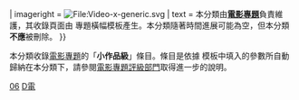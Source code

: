 {{cmbox
| type = {{#ifeq:{{PAGESINCAT:{{PAGENAME}}}}|0|content|notice}}
| imageright = [[File:Video-x-generic.svg|File:Video-x-generic.svg]]
| text = 本分類由'''[[Wikipedia:電影專題|電影專題]]'''負責維護，其收錄頁面由 {{tl|WikiProject Film}} 專題橫幅模板產生。本分類隨著時間進展可能為空，但本分類'''不應'''被刪除。
}}{{empty category|hide=true}}

本分類收錄[[維基百科:電影專題|電影專題]]的「'''小作品級'''」條目。條目是依據 {{tl|WikiProject Film}} 模板中填入的參數所自動歸納在本分類下，請參閱[[Wikipedia:电影专题/条目评级|電影專題評級部門]]取得進一步的說明。

{{Articles by Quality|topic=电影|project=电影|format=toc}}

[[Category:各等級電影條目|06]]
[[Category:小作品级条目|D電]]
